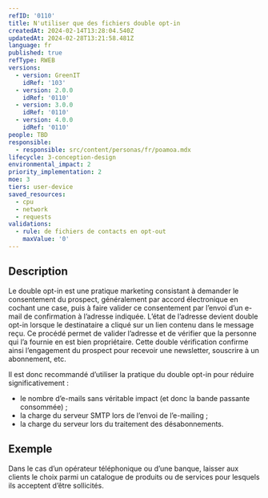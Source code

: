 ```yaml
---
refID: '0110'
title: N'utiliser que des fichiers double opt-in
createdAt: 2024-02-14T13:28:04.540Z
updatedAt: 2024-02-28T13:21:58.481Z
language: fr
published: true
refType: RWEB
versions:
  - version: GreenIT
    idRef: '103'
  - version: 2.0.0
    idRef: '0110'
  - version: 3.0.0
    idRef: '0110'
  - version: 4.0.0
    idRef: '0110'
people: TBD
responsible:
  - responsible: src/content/personas/fr/poamoa.mdx
lifecycle: 3-conception-design
environmental_impact: 2
priority_implementation: 2
moe: 3
tiers: user-device
saved_resources:
  - cpu
  - network
  - requests
validations:
  - rule: de fichiers de contacts en opt-out
    maxValue: '0'
---
```


## Description

Le double opt-in est une pratique marketing consistant à demander le consentement du prospect, généralement par accord électronique en cochant une case, puis à faire valider ce consentement par l’envoi d’un e-mail de confirmation à l’adresse indiquée. L’état de l’adresse devient double opt-in lorsque le destinataire a cliqué sur un lien contenu dans le message reçu. Ce procédé permet de valider l’adresse et de vérifier que la personne qui l’a fournie en est bien propriétaire. Cette double vérification confirme ainsi l’engagement du prospect pour recevoir une newsletter, souscrire à un abonnement, etc.

Il est donc recommandé d’utiliser la pratique du double opt-in pour réduire significativement :

* le nombre d’e-mails sans véritable impact (et donc la bande passante consommée) ;
* la charge du serveur SMTP lors de l’envoi de l’e-mailing ;
* la charge du serveur lors du traitement des désabonnements.

## Exemple

Dans le cas d’un opérateur téléphonique ou d’une banque, laisser aux clients le choix parmi un catalogue de produits ou de services pour lesquels ils acceptent d’être sollicités.
